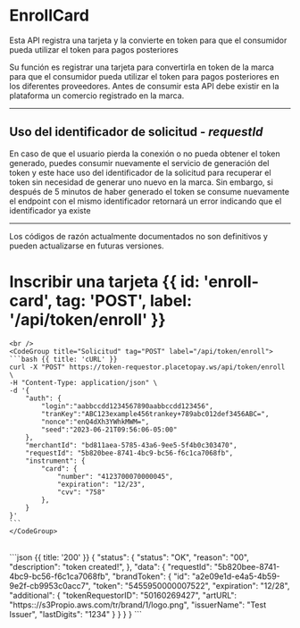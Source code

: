 


# EnrollCard

Esta API registra una tarjeta y la convierte en token para que el consumidor pueda utilizar el token para pagos posteriores

Su función es registrar una tarjeta para convertirla en token de la marca para que el
consumidor pueda utilizar el token para pagos posteriores en los diferentes proveedores.
Antes de consumir esta API debe existir en la plataforma un comercio registrado en la
marca.


<EnrollSequence />

---

## Uso del identificador de solicitud - _**requestId**_

En caso de que el usuario pierda la conexión o no pueda obtener el token generado, puedes
consumir nuevamente el servicio de generación del token y este hace uso del identificador
de la solicitud para recuperar el token sin necesidad de generar uno nuevo en la marca. Sin
embargo, si después de 5 minutos de haber generado el token se consume nuevamente el
endpoint con el mismo identificador retornará un error indicando que el identificador ya
existe

---

<Note type="warning">
    Los códigos de razón actualmente documentados no son definitivos y pueden actualizarse en futuras versiones.
</Note>


# Inscribir una tarjeta {{ id: 'enroll-card', tag: 'POST', label: '/api/token/enroll' }}

<Row>
    <Col>
        <ApiReader
            path="/api/token/enroll"
            method="POST"
            api={props.refs}
        />
    </Col>
    <Col sticky>

    <br />
    <CodeGroup title="Solicitud" tag="POST" label="/api/token/enroll">
    ```bash {{ title: 'cURL' }}
    curl -X "POST" https://token-requestor.placetopay.ws/api/token/enroll \
    -H "Content-Type: application/json" \
    -d '{
        "auth": {
            "login":"aabbccdd1234567890aabbccdd123456",
            "tranKey":"ABC123example456trankey+789abc012def3456ABC=",
            "nonce":"enQ4dXh3YWhkMWM=",
            "seed":"2023-06-21T09:56:06-05:00"
        },
        "merchantId": "bd811aea-5785-43a6-9ee5-5f4b0c303470",
        "requestId": "5b820bee-8741-4bc9-bc56-f6c1ca7068fb",
        "instrument": {
            "card": {
                "number": "4123700070000045",
                "expiration": "12/23",
                "cvv": "758"
            },
        }
    }'
    ```
    </CodeGroup>
  </Col>
</Row>

<Row>
    <Col>
        <ApiReader
            path="/api/token/enroll"
            method="post"
            type="response"
            api={props.refs}
        />
    </Col>
    <Col sticky>
        <br />
        <CodeGroup title="Respuesta">
            ```json {{ title: '200' }}
            {
                "status": {
                    "status": "OK",
                    "reason": "00",
                    "description": "token created!",
                },
                "data": {
                    "requestId": "5b820bee-8741-4bc9-bc56-f6c1ca7068fb",
                    "brandToken": {
                        "id": "a2e09e1d-e4a5-4b59-9e2f-cb9953c0acc7",
                        "token": "5455950000007522",
                        "expiration": "12/28",
                        "additional": {
                            "tokenRequestorID": "50160269427",
                            "artURL": "https:://s3Propio.aws.com/tr/brand/1/logo.png",
                            "issuerName": "Test Issuer",
                            "lastDigits": "1234"
                        }
                    }
                }
            }
            ```
        </CodeGroup>
    </Col>
</Row>


